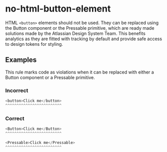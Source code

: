 # no-html-button-element

HTML `<button>` elements should not be used. They can be replaced using the Button component or the Pressable primitive, which are ready made solutions made by the Atlassian Design System Team. This benefits analytics as they are fitted with tracking by default and provide safe access to design tokens for styling.

## Examples

This rule marks code as violations when it can be replaced with either a Button component or a Pressable primitive.

### Incorrect

```js
<button>Click me</button>
^^^^^^^^^^^^^^^^^^^^^^^^^
```

### Correct

```js
<Button>Click me</Button>
^^^^^^^^^^^^^^^^^^^^^^^^^
```

```js
<Pressable>Click me</Pressable>
^^^^^^^^^^^^^^^^^^^^^^^^^
```
